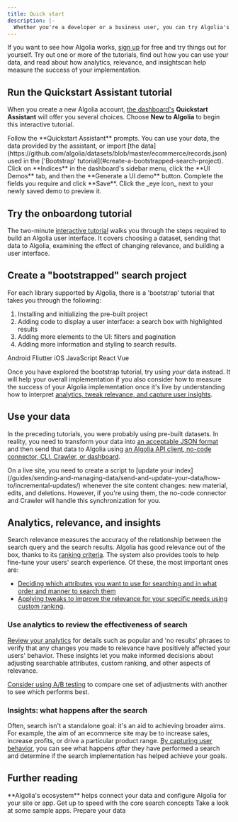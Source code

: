 ```yaml
---
title: Quick start
description: |-
  Whether you're a developer or a business user, you can try Algolia's Search and Discovery products for yourself.
---
```


If you want to see how Algolia works, [sign up](https://dashboard.algolia.com/users/sign_up) for free and try things out for yourself.
Try out one or more of the tutorials, find out how you can use your data, and read about how analytics, relevance, and insightscan help measure the success of your implementation.

## Run the Quickstart Assistant tutorial

When you create a new Algolia account, [the dashboard's](https://dashboard.algolia.com/) **Quickstart Assistant** will offer you several choices.
Choose **New to Algolia** to begin this interactive tutorial.

<Steps>
    <Step title="Data options">
        Follow the **Quickstart Assistant** prompts.
        You can use your data, the data provided by the assistant, or import [the data](https://github.com/algolia/datasets/blob/master/ecommerce/records.json) used in the ['Bootstrap' tutorial](#create-a-bootstrapped-search-project).
    </Step>
    <Step title="Create demo">
        Click on **Indices** in the dashboard's sidebar menu, click the **UI Demos** tab, and then the **Generate a UI demo** button.
    </Step>
    <Step title="Customize">
       Complete the fields you require and click **Save**.
    </Step>
    <Step title="Preview demo">
      Click the _eye icon_ next to your newly saved demo to preview it.
    </Step>
</Steps>

## Try the onboardong tutorial

The two-minute [interactive tutorial](https://www.algolia.com/doc/onboarding/) walks you through the steps required to build an Algolia user interface.
It covers choosing a dataset, sending that data to Algolia, examining the effect of changing relevance, and building a user interface.

## Create a "bootstrapped" search project

For each library supported by Algolia, there is a 'bootstrap' tutorial that takes you through the following:

1. Installing and initializing the pre-built project
1. Adding code to display a user interface: a search box with highlighted results
1. Adding more elements to the UI: filters and pagination
1. Adding more information and styling to search results.

<CardGroup cols={2}>
  <Card title="Guide" icon="book" href="https://www.algolia.com/doc/guides/building-search-ui/getting-started/android/" horizontal="true">
    Android
  </Card>
  <Card title="Guide" icon="book" href="https://www.algolia.com/doc/guides/building-search-ui/getting-started/flutter/" horizontal="true">
    Fliutter
  </Card>
  <Card title="Guide" icon="book" href="https://www.algolia.com/doc/guides/building-search-ui/getting-started/ios/" horizontal="true">
    iOS
  </Card>
  <Card title="Guide" icon="book" href="https://www.algolia.com/doc/guides/building-search-ui/getting-started/js/" horizontal="true">
    JavaScript
  </Card>
  <Card title="Guide" icon="book" href="https://www.algolia.com/doc/guides/building-search-ui/getting-started/react/" horizontal="true">
    React
  </Card>
  <Card title="Guide" icon="book" href="https://www.algolia.com/doc/guides/building-search-ui/getting-started/vue/" horizontal="true">
    Vue
  </Card>
</CardGroup>

Once you have explored the bootstrap tutorial, try using _your_ data instead.
It will help your overall implementation if you also consider how to measure the success of your Algolia implementation once it's live by understanding how to interpret [analytics, tweak relevance, and capture user insights](#analytics-relevance-and-insights).

## Use your data

In the preceding tutorials, you were probably using pre-built datasets.
In reality, you need to transform your data into [an acceptable JSON format](/guides/sending-and-managing-data/prepare-your-data/#algolia-records)
and then send that data to Algolia using [an Algolia API client, no-code connector, CLI, Crawler, or dashboard](/guides/sending-and-managing-data/send-and-update-your-data/).

<Note>
    On a live site, you need to create a script to [update your index](/guides/sending-and-managing-data/send-and-update-your-data/how-to/incremental-updates/) whenever the site content changes: new material, edits, and deletions.
    However, if you're using them, the no-code connector and Crawler will handle this synchronization for you.
</Note>

## Analytics, relevance, and insights

Search relevance measures the accuracy of the relationship between the search query and the search results.
Algolia has good relevance out of the box, thanks to its [ranking criteria](/guides/managing-results/relevance-overview/in-depth/ranking-criteria/). 
The system also provides tools to help fine-tune your users' search experience.
Of these, the most important ones are:

- [Deciding which attributes you want to use for searching and in what order and manner to search them](/guides/managing-results/must-do/searchable-attributes/)
- [Applying tweaks to improve the relevance for your specific needs using custom ranking](/guides/managing-results/must-do/custom-ranking/).

### Use analytics to review the effectiveness of search

[Review your analytics](https://www.algolia.com/doc/guides/search-analytics/overview/) for details such as popular and 'no results' phrases to verify that any changes you made to relevance have positively affected your users' behavior.
These insights let you make informed decisions about adjusting searchable attributes, custom ranking, and other aspects of relevance.

[Consider using A/B testing](https://www.algolia.com/doc/guides/ab-testing/what-is-ab-testing/) to compare one set of adjustments with another to see which performs best.

### Insights: what happens after the search

Often, search isn't a standalone goal: it's an aid to achieving broader aims.
For example, the aim of an ecommerce site may be to increase sales, increase profits, or drive a particular product range.
[By capturing user behavior](/guides/send-events/get-started/), you can see what happens _after_ they have performed a search and determine if the search implementation has helped achieve your goals.

## Further reading

<CardGroup cols={2}>
  <Card title="Guide" icon="book" href="/guides/getting-started/ecosystem/" horizontal="true">
    **Algolia's ecosystem** helps connect your data and configure Algolia for your site or app.
  </Card>
  <Card title="Algolia Academy" icon="photo-film" href="https://academy.algolia.com/" horizontal="true">
    Get up to speed with the core search concepts
  </Card>
  <Card title="Code Exchange" icon="globe-pointer" href="https://www.algolia.com/developers/code-exchange/" horizontal="true">
    Take a look at some sample apps.
  </Card>
  <Card title="Guide" icon="book" href="/guides/sending-and-managing-data/prepare-your-data/" horizontal="true">
    Prepare your data
  </Card>
</CardGroup>
